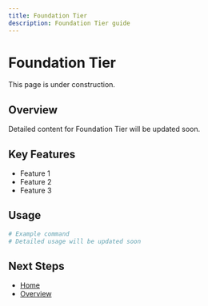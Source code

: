 ```yaml
---
title: Foundation Tier
description: Foundation Tier guide
---
```


# Foundation Tier

This page is under construction.

## Overview

Detailed content for Foundation Tier will be updated soon.

## Key Features

- Feature 1
- Feature 2
- Feature 3

## Usage

```bash
# Example command
# Detailed usage will be updated soon
```

## Next Steps

- [Home](/en)
- [Overview](/en/introduction/overview)
